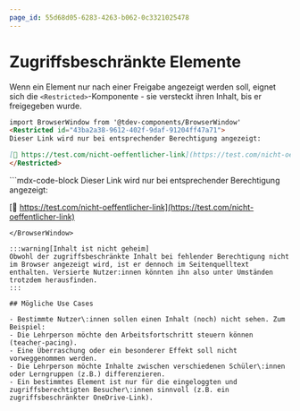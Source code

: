 ```yaml
---
page_id: 55d68d05-6283-4263-b062-0c3321025478
---
```



# Zugriffsbeschränkte Elemente

Wenn ein Element nur nach einer Freigabe angezeigt werden soll, eignet sich die `<Restricted>`-Komponente - sie versteckt ihren Inhalt, bis er freigegeben wurde.

```md
import BrowserWindow from '@tdev-components/BrowserWindow'
<Restricted id="43ba2a38-9612-402f-9daf-91204ff47a71">
Dieser Link wird nur bei entsprechender Berechtigung angezeigt:

[🔗 https://test.com/nicht-oeffentlicher-link](https://test.com/nicht-oeffentlicher-link)
</Restricted>
```

<BrowserWindow>
  ```mdx-code-block
  <Restricted id="43ba2a38-9612-402f-9daf-91204ff47a71">
  Dieser Link wird nur bei entsprechender Berechtigung angezeigt:

  [🔗 https://test.com/nicht-oeffentlicher-link](https://test.com/nicht-oeffentlicher-link)
  </Restricted>
  ```
</BrowserWindow>

:::warning[Inhalt ist nicht geheim]
Obwohl der zugriffsbeschränkte Inhalt bei fehlender Berechtigung nicht im Browser angezeigt wird, ist er dennoch im Seitenquelltext enthalten. Versierte Nutzer:innen könnten ihn also unter Umständen trotzdem herausfinden.
:::

## Mögliche Use Cases

- Bestimmte Nutzer\:innen sollen einen Inhalt (noch) nicht sehen. Zum Beispiel:
  - Die Lehrperson möchte den Arbeitsfortschritt steuern können (teacher-pacing).
  - Eine Überraschung oder ein besonderer Effekt soll nicht vorweggenommen werden.
  - Die Lehrperson möchte Inhalte zwischen verschiedenen Schüler\:innen oder Lerngruppen (z.B.) differenzieren.
- Ein bestimmtes Element ist nur für die eingeloggten und zugriffsberechtigten Besucher\:innen sinnvoll (z.B. ein zugriffsbeschränkter OneDrive-Link).